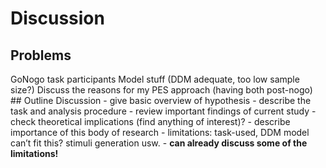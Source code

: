 # Discussion
## Problems
GoNogo task
participants
Model stuff (DDM adequate, too low sample size?)
Discuss the reasons for my PES approach (having both post-nogo)
## Outline Discussion
- give basic overview of hypothesis
- describe the task and analysis procedure
- review important findings of current study
- check theoretical implications (find anything of interest)?
- describe importance of this body of research
- limitations: task-used, DDM model can't fit this? stimuli generation usw.
- **can already discuss some of the limitations!**
